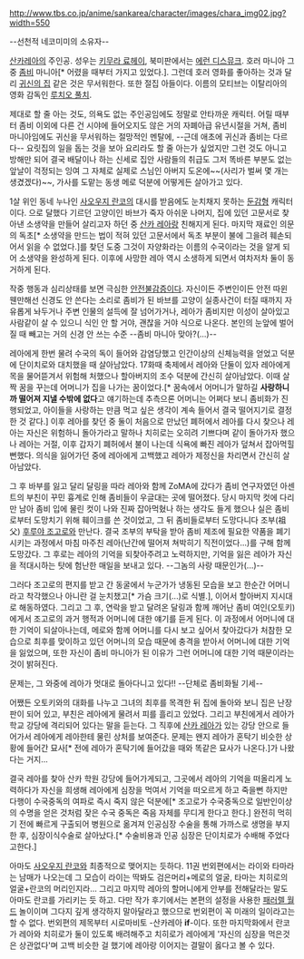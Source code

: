 http://www.tbs.co.jp/anime/sankarea/character/images/chara_img02.jpg?width=550
 
--선천적 네코미미의 소유자--

[[산카레아]]의 주인공. 성우는 [[키무라 료헤이]], 북미판에서는 [[에런 디스뮤크]]. 호러 마니아 그중 [[좀비]] 마니아[* 어렸을 때부터 가지고 있었다.]. 그런데 호러 영화를 좋아하는 것과 달리 [[귀신의 집]] 같은 것은 무서워한다. 또한 절집 아들이다. 이름의 모티브는 이탈리아의 영화 감독인 [[루치오 풀치]].

제대로 할 줄 아는 것도, 의욕도 없는 주인공임에도 정말로 안타까운 캐릭터. 어릴 때부터 좀비 이외에 다른 건 시야에 들어오지도 않은 거의 자폐아급 유년시절을 거쳐, 좀비 마니아임에도 귀신을 무서워하는 절망적인 멘탈에, --근데 애초에 귀신과 좀비는 다르다-- 요릿집의 일을 돕는 것을 보아 요리라도 할 줄 아는가 싶었지만 그런 것도 아니고 방해만 되어 결국 배달이나 하는 신세로 집안 사람들의 취급도 그저 똑바른 부분도 없는 앞날이 걱정되는 잉여 그 자체로  실제로 스님인 아버지 도온에~~(사리가 벌써 몇 개는 생겼겠다)~~, 가사를 도맡는 동생 메로 덕분에 어떻게든 살아가고 있다.  

1살 위인 동네 누나인 [[사오우지 란코]]의 대시를 받음에도 눈치채지 못하는 [[둔감]]형 캐릭터이다. 으로 달했다 기르던 고양이인 바브가 죽자 아쉬운 나머지, 집에 있던 고문서로 찾아낸 소생약을 만들어 살리고자 하던 중 [[산카 레아]]랑 친해지게 된다. 마지막 재료인 의문의 독초[* 소생약을 만드는 법이 적혀 있던 고문서에서 독초 부분이 불에 그을려 훼손되어서 읽을 수 없었다.]를 찾던 도중 그것이 자양화라는 이름의 수국이라는 것을 알게 되어 소생약을 완성하게 된다. 이후에 사망한 레아 역시 소생하게 되면서 여차저차 둘이 동거하게 된다. 

작중 행동과 심리상태를 보면 극심한 [[안전불감증]]이다. 자신이든 주변인이든 안전 따윈 웬만해선 신경도 안 쓴다는 소리로 좀비가 된 바브를 고양이 실종사건이 터질 때까지 자유롭게 놔두거나 주변 인물의 설득에 잘 넘어가거나, 레아가 좀비지만 이성이 살아있고 사람같이 살 수 있으니 식인 안 할 거야, 괜찮을 거야 식으로 나온다. 본인의 눈앞에 벌어질 때 빼고는 거의 신경 안 쓰는 수준 --좀비 마니아 맞아?(...)--

레아에게 한번 물려 수국의 독이 들어와 감염당했고 인간이상의 신체능력을 얻었고 덕분에 단이치로와 대치했을 때 살아남았다. 17화때 축제에서 레아와 단둘이 있자 레아에게 목을 물어뜯겨서 위험해 처했으나 할아버지의 조수 덕분에 간신히 살아남았다. 이때 살짝 꿈을 꾸는데 어머니가 집을 나가는 꿈이었다.[* 꿈속에서 어머니가 말하길 '''사랑하니까 떨어져 지낼 수밖에 없다'''고 얘기하는데 추측으론 어머니는 어쩌다 보니 좀비화가 진행되었고, 아이들을 사랑하는 만큼 먹고 싶은 생각이 계속 들어서 결국 떨어지기로 결정한 것 같다.] 이후 레아를 찾던 중 둘이 처음으로 만났던 폐허에서 레아를 다시 찾으나 레아는 자신은 위험하니 돌아가라고 말하나 치히로는 오히려 기쁘다며 같이 돌아가자 했으나 레아는 거절, 이후 갑자기 폐허에서 불이 나는데 식욕에 빠진 레아가 덮쳐서 잡아먹힐 뻔했다. 의식을 잃어가던 중에 레아에게 고백했고 레아가 제정신을 차리면서 간신히 살아남았다.

그 후 바부를 잃고 달리 달링을 따라 레아와 함께 ZoMA에 갔다가 좀비 연구자였던 아센트의 부친이 꾸민 흉계로 인해 좀비들이 우글대는 곳에 떨어졌다. 당시 마지막 컷에 다리만 남아 좀비 입에 물린 컷이 나와 진짜 잡아먹혔나 하는 생각도 들게 했으나 실은 좀비로부터 도망치기 위해 훼이크를 쓴 것이었고, 그 뒤 좀비들로부터 도망다니다 조부(祖父) [[후루야 조고로]]와 만난다. 결국 조부의 부탁을 받아 좀비 제조에 필요한 약품을 폐기시키는 과정에서 마침 마주친 레아(난간에 떨어져 쳐박히기 직전이었다...)를 구해 함께 도망갔다. 그 후로는 레아의 기억을 되찾아주려고 노력하지만, 기억을 잃은 레아가 자신을 적대시하는 탓에 험난한 매일을 보내고 있다. --그놈의 사랑 때문인가(...)--

그러다 조고로의 편지를 받고 간 동굴에서 누군가가 냉동된 모습을 보고 한순간 어머니라고 착각했으나 아니란 걸 눈치챘고[* 가슴 크기(...)로 식별.], 이어서 할아버지 지시대로 해동하였다. 그리고 그 후, 연락을 받고 달려온 달링과 함께 깨어난 좀비 여인(오토키)에게서 조고로의 과거 행적과 어머니에 대한 얘기를 듣게 된다. 이 과정에서 어머니에 대한 기억이 되살아나는데, 메로와 함께 어머니를 다시 보고 싶어서 찾아갔다가 처참한 모습으로 최후를 맞이하고 있던 어머니의 모습 때문에 충격을 받아서 어머니에 대한 기억을 잃었으며, 또한 자신이 좀비 마니아가 된 이유가 그런 어머니에 대한 기억 때문이라는 것이 밝혀진다.  

문제는, 그 와중에 레아가 멋대로 돌아다니고 있다!! --단체로 좀비화될 기세--

어쨌든 오토키와의 대화를 나누고 그녀의 최후를 목격한 뒤 집에 돌아와 보니 집은 난장판이 되어 있고, 부친은 레아에게 물려서 피를 흘리고 있었다. 그리고 부친에게서 레아가 학교 강당에 격리되어 있다는 말을 듣는다. 그 직후에 [[산카 레아]]가 있는 강당 안으로 들어가서 레아에게 레아한테 물린 상처를 보여준다. 문제는 왠지 레아가 혼탁기 비슷한 상황에 들어간 묘사[* 전에 레아가 혼탁기에 들어갔을 때와 똑같은 묘사가 나온다.]가 나왔다는 거지...

결국 레아를 찾아 산카 학원 강당에 들어가게되고, 그곳에서 레아의 기억을 떠올리게 노력하다가 자신을 희생해 레아에게 심장을 먹여서 기억을 떠오르게 하고 죽을뻔 하지만 다행이 수국중독의 여파로 즉시 죽지 않은 덕분에[* 조고로가 수국중독으로 일반인이상의 수명을 얻은 것처럼 잦은 수국 중독은 죽음 자체를 무디게 한다고 한다.] 완전히 먹히기 전에 빠르게 구출되어 병원으로 옮겨져 인공심장 수술을 통해 가까스로 생명을 부지한 후, 심장이식수술로 살아났다.[* 수술비용과 인공 심장은 단이치로가 수배해 주었다고한다.]

아마도 [[사오우지 란코]]와 최종적으로 맺어지는 듯하다. 11권 번외편에서는 라이와 타마라는 남매가 나오는데 그 모습이 라이는 딱봐도 검은머리+메로의 얼굴, 타마는 치히로의 얼굴+란코의 머리인지라... 그리고 마지막 레아의 할머니에게 안부를 전해달라는 말도 아마도 란코를 가리키는 듯 하고. 다만 작가 후기에서는 본편의 설정을 사용한 [[패러렐 월드]] 놀이이며 그다지 깊게 생각하지 말아달라고 했으므로 번외편이 꼭 미래의 일이라고는 할 수 없다. 번외편의 제목부터 시로마비토 -산카레아 '''if'''-이다. 또한 마지막화에서 란코가 레아와 치히로가 둘이 있도록 배려해주고 치히로가 레아에게 '자신의 심장을 먹은것은 상관없다'며 고백 비슷한 걸 했기에 레아랑 이어지는 결말이 옳다고 볼 수 있다.
